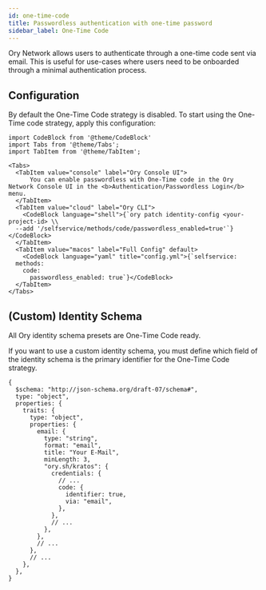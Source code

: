 ```yaml
---
id: one-time-code
title: Passwordless authentication with one-time password
sidebar_label: One-Time Code
---
```



Ory Network allows users to authenticate through a one-time code sent via email. This is useful for use-cases where users need to
be onboarded through a minimal authentication process.

## Configuration

By default the One-Time Code strategy is disabled. To start using the One-Time code strategy, apply this configuration:

```mdx-code-block
import CodeBlock from '@theme/CodeBlock'
import Tabs from '@theme/Tabs';
import TabItem from '@theme/TabItem';

<Tabs>
  <TabItem value="console" label="Ory Console UI">
      You can enable passwordless with One-Time code in the Ory Network Console UI in the <b>Authentication/Passwordless Login</b> menu.
  </TabItem>
  <TabItem value="cloud" label="Ory CLI">
    <CodeBlock language="shell">{`ory patch identity-config <your-project-id> \\
  --add '/selfservice/methods/code/passwordless_enabled=true'`}</CodeBlock>
  </TabItem>
  <TabItem value="macos" label="Full Config" default>
    <CodeBlock language="yaml" title="config.yml">{`selfservice:
  methods:
    code:
      passwordless_enabled: true`}</CodeBlock>
  </TabItem>
</Tabs>
```

## (Custom) Identity Schema

All Ory identity schema presets are One-Time Code ready.

If you want to use a custom identity schema, you must define which field of the identity schema is the primary identifier for the
One-Time Code strategy.

```json5 title="identity.schema.json" {16-19}
{
  $schema: "http://json-schema.org/draft-07/schema#",
  type: "object",
  properties: {
    traits: {
      type: "object",
      properties: {
        email: {
          type: "string",
          format: "email",
          title: "Your E-Mail",
          minLength: 3,
          "ory.sh/kratos": {
            credentials: {
              // ...
              code: {
                identifier: true,
                via: "email",
              },
            },
            // ...
          },
        },
        // ...
      },
      // ...
    },
  },
}
```

